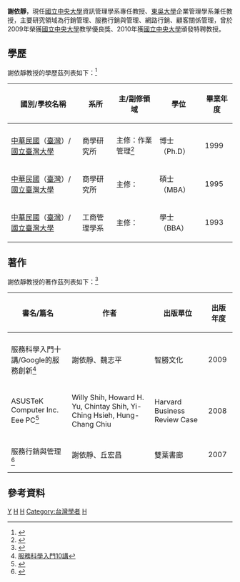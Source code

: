 {{blpsource|time=2010-11-27T12:31:09+08:00}}
{{copyedit|time=2020-02-02}}
{{Infobox_Person
| name = 謝依靜
|image=
|box_width= 
|occupation= 專任教授
| period = 
|birth_name=
| other_names = Yi-Ching Hsieh
| Sex = 女
|birth_date=
|birth_place= 
|death_date= 
|death_place= 
| nationality ={{ROC}}（[[台灣|台灣]]）
| residence =
| party = 
| religion =
| spouse = 
| relatives =
|education=[[國立臺灣大學|國立臺灣大學]]工商管理學系畢業<br>[[國立臺灣大學|國立臺灣大學]]商學研究所碩士<br>[[國立臺灣大學|國立臺灣大學]]商學研究所博士
| past = [[東吳大學|東吳大學]]企業管理學系助理教授、副教授<br>[[國立中央大學|國立中央大學]]資訊管理學系副教授<br>[[國立中央大學|國立中央大學]]資訊管理學系教授('''現任''')<br>[[東吳大學|東吳大學]]企業管理學系兼任教授('''現任''')<br>台灣管理個案中心會員('''現任''')
| work = 
| award = [[行政院|行政院]][[國科會|國科會]]研究獎勵一般獎甲種(89年度)<br>[[國立中央大學|國立中央大學]]教學優良教師<ref>{{Cite web |url=http://im.mgt.ncu.edu.tw/08/main_v.php?id=271 |title=賀!!!林熙禎老師與謝依靜老師榮獲本校97學年度教學優良獎 |access-date=2010-11-27 |archive-url=https://web.archive.org/web/20160305002858/http://im.mgt.ncu.edu.tw/08/main_v.php?id=271 |archive-date=2016-03-05 |dead-url=yes }}</ref><br>[[國立中央大學|國立中央大學]]特聘教授<ref>{{Cite web |url=http://sec.ncu.edu.tw/anniversary95/honors02.html |title=中央大學九十八學年度特聘教授 |accessdate=2010-11-27 |archive-date=2012-06-28 |archive-url=https://web.archive.org/web/20120628013259/http://sec.ncu.edu.tw/anniversary95/honors02.html |dead-url=yes }}</ref>
}}
'''謝依靜'''{{BD|？||}}，現任[[國立中央大學|國立中央大學]]資訊管理學系專任教授、[[東吳大學|東吳大學]]企業管理學系兼任教授，主要研究領域為行銷管理、服務行銷與管理、網路行銷、顧客關係管理，曾於2009年榮獲[[國立中央大學|國立中央大學]]教學優良獎、2010年獲[[國立中央大學|國立中央大學]]頒發特聘教授。

==學歷==
謝依靜教授的學歷茲列表如下：<ref>{{Cite web |url=http://www.books.com.tw/exep/prod/booksfile.php?item=0010365146 |title=服務行銷與管理 作者簡介 |accessdate=2010-11-27 |archive-date=2012-06-23 |archive-url=https://web.archive.org/web/20120623142319/http://www.books.com.tw/exep/prod/booksfile.php?item=0010365146 |dead-url=yes }}</ref>
{| class="wikitable sortable"
|-
! 國別/學校名稱 !! 系所 !!主/副修領域 !!學位 !! 畢業年度
|-
|-
| [[中華民國|中華民國]]（[[臺灣|臺灣]]）/[[國立臺灣大學|國立臺灣大學]]
| 商學研究所
| 主修：作業管理<ref>{{Cite web |url=http://web.ba.ntu.edu.tw/phdstu/dispphd.php?graduate=graduate |title=台大商研所博士班歷屆畢業校友資訊 |access-date=2010-11-27 |archive-url=https://web.archive.org/web/20120413132249/http://web.ba.ntu.edu.tw/phdstu/dispphd.php?graduate=graduate |archive-date=2012-04-13 |dead-url=yes }}</ref>
| 博士（Ph.D）
| 1999
|-
| [[中華民國|中華民國]]（[[臺灣|臺灣]]）/[[國立臺灣大學|國立臺灣大學]]
| 商學研究所
| 主修：
| 碩士（MBA）
| 1995
|-
| [[中華民國|中華民國]]（[[臺灣|臺灣]]）/[[國立臺灣大學|國立臺灣大學]]
| 工商管理學系
| 主修：
| 學士（BBA）
| 1993
|}

==著作==
謝依靜教授的著作茲列表如下：<ref>{{Cite web |url=http://im.mgt.ncu.edu.tw/02/main_v.php?id=125 |title=國立中央大學資訊管理學系師資簡介-謝依靜 |access-date=2010-11-27 |archive-url=https://web.archive.org/web/20100414152104/http://im.mgt.ncu.edu.tw/02/main_v.php?id=125 |archive-date=2010-04-14 |dead-url=yes }}</ref>
{| class="wikitable sortable"
|-
! 書名/篇名 !! 作者 !! 出版單位 !! 出版年度
|-
|-
| 服務科學入門十講/Google的服務創新<ref>[http://www.bestwise.com.tw/user_book_data.asp?sel_serial_id=1342 服務科學入門10講]{{dead link|date=2018年4月 |bot=InternetArchiveBot |fix-attempted=yes }}</ref>
| 謝依靜、魏志平
| 智勝文化
| 2009
|-
| ASUSTeK Computer Inc. Eee PC<ref>{{Cite web |url=http://hbr.org/product/asustek-computer-inc-eee-pc-a/an/609011-PDF-ENG |title=ASUSTek Computer Inc. Eee PC (A) |accessdate=2011-01-06 |archive-date=2016-03-10 |archive-url=https://web.archive.org/web/20160310043800/https://hbr.org/product/asustek-computer-inc-eee-pc-a/an/609011-PDF-ENG |dead-url=no }}</ref>
| Willy Shih, Howard H. Yu, Chintay Shih, Yi-Ching Hsieh, Hung-Chang Chiu
| Harvard Business Review Case
| 2008
|-
| 服務行銷與管理<ref>{{Cite web |url=http://www.books.com.tw/exep/prod/booksfile.php?item=0010365146 |title=服務行銷與管理 |accessdate=2010-11-27 |archive-date=2012-06-23 |archive-url=https://web.archive.org/web/20120623142319/http://www.books.com.tw/exep/prod/booksfile.php?item=0010365146 |dead-url=yes }}</ref>
| 謝依靜、丘宏昌
| 雙葉書廊
| 2007
|}

==參考資料==
{{reflist}}

{{DEFAULTSORT:}}
[[Category:謝姓|Y]]
[[Category:東吳大學教授|H]]
[[Category:國立中央大學教授|H]]
[[Category:台灣學者|Category:台灣學者]]
[[Category:國立臺灣大學管理學院校友|H]]